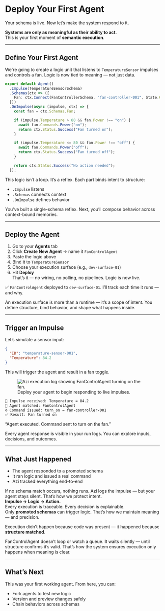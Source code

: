 # Deploy Your First Agent

Your schema is live. Now let’s make the system respond to it.

<div class="mt-6 mb-8 px-6 py-4 border-l-4 border-indigo-500 dark:border-indigo-400 bg-indigo-50 dark:bg-indigo-950 text-indigo-900 dark:text-indigo-100 rounded">
  <strong>Systems are only as meaningful as their ability to act.</strong><br />
  This is your first moment of <strong>semantic execution</strong>.
</div>

---

## Define Your First Agent

We're going to create a logic unit that listens to `TemperatureSensor` impulses and controls a fan. Logic is now tied to meaning — not just data.

```ts
export default Agent()
  .Impulse(TemperatureSensorSchema)
  .Schemas(ctx => ({
    Fan: ctx.Connect(FanControllerSchema, "fan-controller-001", State.Current)
  }))
  .OnImpulse(async (impulse, ctx) => {
    const fan = ctx.Schemas.Fan;

    if (impulse.Temperature > 80 && fan.Power !== "on") {
      await fan.Commands.Power("on");
      return ctx.Status.Success("Fan turned on");
    }

    if (impulse.Temperature <= 80 && fan.Power !== "off") {
      await fan.Commands.Power("off");
      return ctx.Status.Success("Fan turned off");
    }

    return ctx.Status.Success("No action needed");
  });
```

This logic isn’t a loop. It’s a reflex.
Each part binds intent to structure:
- `.Impulse` listens
- `.Schemas` connects context
- `.OnImpulse` defines behavior

You’ve built a single-schema reflex. Next, you’ll compose behavior across context-bound memories.



---

## Deploy the Agent

1. Go to your **Agents** tab  
2. Click **Create New Agent** → name it `FanControlAgent`  
3. Paste the logic above  
4. Bind it to `TemperatureSensor`  
5. Choose your execution surface (e.g., `dev-surface-01`)  
6. Hit **Deploy**  
That’s it — no wiring, no polling, no pipelines. Logic is now live.

<aside class="border-l-4 border-gray-300 dark:border-gray-500 pl-4 italic text-gray-600 dark:text-gray-400">
✅ <code>FanControlAgent</code> deployed to <code>dev-surface-01</code>. I’ll track each time it runs — and why.
</aside>

An execution surface is more than a runtime — it’s a scope of intent. You define structure, bind behavior, and shape what happens inside.

---

## Trigger an Impulse

Let’s simulate a sensor input:

```json
{
  "ID": "temperature-sensor-001",
  "Temperature": 84.2
}
```

This will trigger the agent and result in a fan toggle.

<figure class="my-16 flex flex-col items-center text-center max-w-xl w-full">
  <img
    src="/assets/docs/fan-agent-log.png"
    alt="Azi execution log showing FanControlAgent turning on the fan."
    class="rounded-2xl shadow-2xl ring-1 ring-white/10 w-full"
  />
  <figcaption class="mt-4 text-sm text-gray-400 dark:text-gray-500 tracking-wide uppercase">
    Deploy your agent to begin responding to live impulses.
  </figcaption>
</figure>

```txt
🔹 Impulse received: Temperature = 84.2
🔸 Agent matched: FanControlAgent
⚙️ Command issued: turn_on → fan-controller-001
✅ Result: Fan turned on
```

<aside class="border-l-4 border-gray-300 dark:border-gray-500 pl-4 italic text-gray-600 dark:text-gray-400">
“Agent executed. Command sent to turn on the fan.”
</aside>

Every agent response is visible in your run logs. You can explore inputs, decisions, and outcomes.

---

## What Just Happened

- The agent responded to a promoted schema
- It ran logic and issued a real command
- Azi tracked everything end-to-end

<aside class="border-l-4 border-gray-300 dark:border-gray-500 pl-4 italic text-gray-600 dark:text-gray-400">
If no schema match occurs, nothing runs. Azi logs the impulse — but your agent stays silent. That’s how we protect intent.
</aside>

<div class="mt-6 mb-8 px-6 py-4 border-l-4 border-indigo-500 dark:border-indigo-400 bg-indigo-50 dark:bg-indigo-950 text-indigo-900 dark:text-indigo-100 rounded">
  <strong>Impulse → Logic → Action.</strong><br />
  Every execution is traceable. Every decision is explainable.
</div>

<aside class="border-l-4 border-gray-300 dark:border-gray-500 pl-4 italic text-gray-600 dark:text-gray-400">
Only <strong>promoted schemas</strong> can trigger logic. That’s how we maintain meaning — and precision.
</aside>

Execution didn’t happen because code was present — it happened because **structure matched**.
<aside class="border-l-4 border-gray-300 dark:border-gray-500 pl-4 italic text-gray-600 dark:text-gray-400">
FanControlAgent doesn’t loop or watch a queue. It waits silently — until structure confirms it’s valid. That’s how the system ensures execution only happens when meaning is clear.
</aside>

---

## What’s Next

This was your first working agent. From here, you can:

- Fork agents to test new logic
- Version and preview changes safely
- Chain behaviors across schemas
